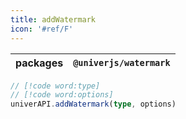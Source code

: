 ```yaml
---
title: addWatermark
icon: '#ref/F'
---
```


| packages | `@univerjs/watermark` |
| --- | --- |

```typescript
// [!code word:type]
// [!code word:options]
univerAPI.addWatermark(type, options)
```
